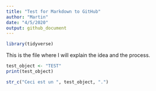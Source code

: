 ```yaml
---
title: "Test for Markdown to GitHub"
author: "Martin"
date: "4/5/2020"
output: github_document
---
```


```r
library(tidyverse)
```

This is the file where I will explain the idea and the process.

```r

test_object <- "TEST"
print(test_object)

str_c("Ceci est un ", test_object, ".")
```
